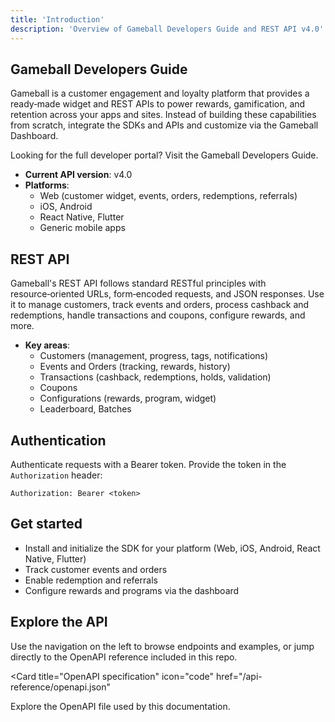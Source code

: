 ```yaml
---
title: 'Introduction'
description: 'Overview of Gameball Developers Guide and REST API v4.0'
---
```


## Gameball Developers Guide

Gameball is a customer engagement and loyalty platform that provides a ready‑made widget and REST APIs to power rewards, gamification, and retention across your apps and sites. Instead of building these capabilities from scratch, integrate the SDKs and APIs and customize via the Gameball Dashboard.

<Callout>
Looking for the full developer portal? Visit the Gameball Developers Guide.
</Callout>

- **Current API version**: v4.0
- **Platforms**:
  - Web (customer widget, events, orders, redemptions, referrals)
  - iOS, Android
  - React Native, Flutter
  - Generic mobile apps

## REST API

Gameball's REST API follows standard RESTful principles with resource‑oriented URLs, form‑encoded requests, and JSON responses. Use it to manage customers, track events and orders, process cashback and redemptions, handle transactions and coupons, configure rewards, and more.

- **Key areas**:
  - Customers (management, progress, tags, notifications)
  - Events and Orders (tracking, rewards, history)
  - Transactions (cashback, redemptions, holds, validation)
  - Coupons
  - Configurations (rewards, program, widget)
  - Leaderboard, Batches

## Authentication

Authenticate requests with a Bearer token. Provide the token in the `Authorization` header:

```http
Authorization: Bearer <token>
```

## Get started

- Install and initialize the SDK for your platform (Web, iOS, Android, React Native, Flutter)
- Track customer events and orders
- Enable redemption and referrals
- Configure rewards and programs via the dashboard

## Explore the API

Use the navigation on the left to browse endpoints and examples, or jump directly to the OpenAPI reference included in this repo.

<Card
  title="OpenAPI specification"
  icon="code"
  href="/api-reference/openapi.json"
>
  Explore the OpenAPI file used by this documentation.
</Card>
